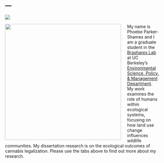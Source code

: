 ---
---
![](images/TakilmaMountains.jpg)

<img src="images/Phoebe.jpg" style="width:380px; margin-right: 20px;" align="left">

My name is Phoebe Parker-Shames and I am a graduate student in the [Brashares Lab](https://nature.berkeley.edu/BrasharesGroup/) at UC Berkeley’s [Environmental Science, Policy, & Management Department](https://ourenvironment.berkeley.edu/). My work examines the role of humans within ecological systems, focusing on how land use change influences wildlife communities. My dissertation research is on the ecological outcomes of cannabis legalization. Please use the tabs above to find out more about my research.